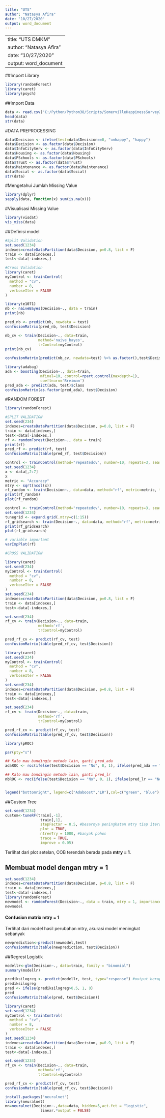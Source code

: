 ---
title: "UTS"
author: "Natasya Afira"
date: "10/27/2020"
output: word_document
---

---
title: "UTS DMKM"
author: "Natasya Afira"
date: "10/27/2020"
output: word_document
---

##Import Library
```{r}
library(randomForest)
library(caret)
library(psych)
```


##Import Data
```{r}
data <- read.csv("C:/Python/Python38/Scripts/SomervilleHappinessSurvey2015.txt")
head(data)
str(data)
```

#DATA PREPROCESSING
```{r}
data$Decision <- ifelse(test=data$Decision==0, "unhappy", "happy")
data$Decision <- as.factor(data$Decision)
data$InfoCityServ <- as.factor(data$InfoCityServ)
data$Housing <- as.factor(data$Housing)
data$PSchools <- as.factor(data$PSchools)
data$Trust <- as.factor(data$Trust)
data$Maintenance <- as.factor(data$Maintenance)
data$Social <- as.factor(data$Social)
str(data)
```



#Mengetahui Jumlah Missing Value
```{r}
library(dplyr)
sapply(data, function(x) sum(is.na(x)))
```
#Visualisasi Missing Value
```{r}
library(visdat)
vis_miss(data)
```

##Definisi model
```{r}

#Split Validation
set.seed(1234)
indexes=createDataPartition(data$Decision, p=0.8, list = F)
train <- data[indexes,]
test<-data[-indexes,]

#Cross Validation
library(caret)
myControl <- trainControl(
  method = "cv",
  number = 8,
  verboseIter = FALSE
)
```

```{r}
library(e1071)
nb <- naiveBayes(Decision~., data = train)
print(nb)
```

```{r}
pred_nb <- predict(nb, newdata = test)
confusionMatrix(pred_nb, test$Decision)
```

```{r}
nb_cv <- train(Decision~., data=train,
               method='naive_bayes',
               trControl=myControl)
print(nb_cv)
```

```{r}
confusionMatrix(predict(nb_cv, newdata=test) %>% as.factor(),test$Decision %>% as.factor())
```

```{r}
library(adabag)
ada <- boosting(Decision~., data=train, 
                mfinal=10, control=rpart.control(maxdepth=1),
                coeflearn='Breiman')
pred_ada <- predict(ada, test)$class
confusionMatrix(as.factor(pred_ada), test$Decision)
```

#RANDOM FOREST
```{r}
library(randomForest)

#SPLIT VALIDATION
set.seed(234)
indexes=createDataPartition(data$Decision, p=0.8, list = F)
train <- data[indexes,]
test<-data[-indexes,]
rf <- randomForest(Decision~., data = train)
print(rf)
pred_rf <- predict(rf, test)
confusionMatrix(table(pred_rf, test$Decision))
```

```{r}
control <- trainControl(method="repeatedcv", number=10, repeats=3, search="random")
set.seed(1234)
x <- data[,2:7]
x
metric <- "Accuracy"
mtry <- sqrt(ncol(x))
rf_random <- train(Decision~., data=data, method="rf", metric=metric, tuneLength=15, trControl=control)
print(rf_random)
plot(rf_random)
```
```{r}

control <- trainControl(method="repeatedcv", number=10, repeats=3, search="grid")
set.seed(1234)
tunegrid <- expand.grid(.mtry=c(1:15))
rf_gridsearch <- train(Decision~., data=data, method="rf", metric=metric, tuneGrid=tunegrid, trControl=control)
print(rf_gridsearch)
plot(rf_gridsearch)
```


```{r}
# variable important
varImpPlot(rf)
```


```{r}
#CROSS VALIDATION

library(caret)
set.seed(234)
myControl <- trainControl(
  method = "cv",
  number = 8,
  verboseIter = FALSE
)
set.seed(234)
indexes=createDataPartition(data$Decision, p=0.8, list = F)
train <- data[indexes,]
test<-data[-indexes,]

set.seed(234)
rf_cv <- train(Decision~., data=train,
               method='rf',
               trControl=myControl)

pred_rf_cv <- predict(rf_cv, test)
confusionMatrix(table(pred_rf_cv, test$Decision))

```
```{r}
library(caret)
set.seed(234)
myControl <- trainControl(
  method = "cv",
  number = 8,
  verboseIter = FALSE
)
set.seed(234)
indexes=createDataPartition(data$Decision, p=0.8, list = F)
train <- data[indexes,]
test<-data[-indexes,]

set.seed(234)
rf_cv <- train(Decision~., data=train,
               method='rf',
               trControl=myControl)

pred_rf_cv <- predict(rf_cv, test)
confusionMatrix(table(pred_rf_cv, test$Decision))
```
```{r}
library(pROC)

par(pty="s") 

## Kalo mau bandingin metode lain, ganti pred_ada
adaROC <- roc(ifelse(test$Decision == "No", 0, 1), ifelse(pred_ada == "No", 0, 1), plot=TRUE, print.auc=TRUE, col="green", lwd =4, legacy.axes=TRUE, main="ROC Curves")

## Kalo mau bandingin metode lain, ganti pred_lr
nbROC <- roc(ifelse(test$Decision == "No", 0, 1), ifelse(pred_lr == "No", 0, 1), plot=TRUE, print.auc=TRUE, col="blue", lwd = 4, print.auc.y=0.4, legacy.axes=TRUE, add = TRUE)


legend("bottomright", legend=c("Adaboost","LR"),col=c("green", "blue"),lwd=4)
```



##Custom Tree
```{r}
set.seed(1234)
custom<-tuneRF(train[,-1],
                train[,1], 
                stepFactor = 0.5, #besarnya peningkatan mtry tiap iterasi
                plot = TRUE, 
                ntreeTry = 1000, #banyak pohon
                trace = TRUE,  
                improve = 0.05)
```

Terlihat dari plot setelan, OOB terendah berada pada **mtry = 1**.

## Membuat model dengan mtry = 1
```{r}
set.seed(1234)
indexes=createDataPartition(data$Decision, p=0.8, list = F)
train <- data[indexes,]
test<-data[-indexes,]
library(randomForest)
newmodel <- randomForest(Decision~., data = train, mtry = 1, importance = TRUE, proximity = TRUE)
newmodel
```

#### Confusion matrix mtry = 1
Terlihat dari model hasil perubahan mtry, akurasi model meningkat sebanyak 
```{r}
newprediction<-predict(newmodel,test)
confusionMatrix(table(newprediction, test$Decision))
```

##Regresi Logistik

```{r}
modellr<-glm(Decision~., data=train, family = "binomial")
summary(modellr)
```

```{r}
prediksilogreg <- predict(modellr, test, type="response") #output berupa peluang
prediksilogreg
pred <- ifelse(prediksilogreg>0.5, 1, 0)
pred
confusionMatrix(table(pred, test$Decision))
```
```{r}
library(caret)
set.seed(1234)
myControl <- trainControl(
  method = "cv",
  number = 8,
  verboseIter = FALSE
)
set.seed(1234)
indexes=createDataPartition(data$Decision, p=0.9, list = F)
train <- data[indexes,]
test<-data[-indexes,]

set.seed(1234)
rf_cv <- train(Decision~., data=train,
               method='rf',
               trControl=myControl)

pred_rf_cv <- predict(rf_cv, test)
confusionMatrix(table(pred_rf_cv, test$Decision))
```
```{r}
install.packages("neuralnet")
library(neuralnet)
nn=neuralnet(Decision~.,data=data, hidden=5,act.fct = "logistic",
                linear.*output = FALSE)
```



